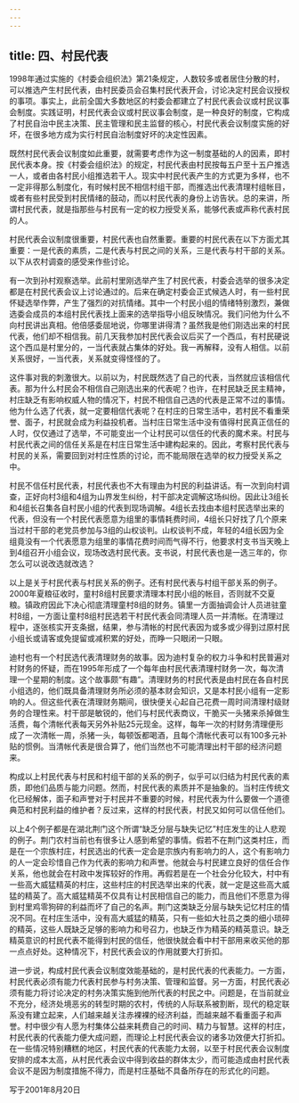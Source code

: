 ```yaml
---
---
---
```

title: 四、村民代表
---



1998年通过实施的《村委会组织法》第21条规定，人数较多或者居住分散的村，可以推选产生村民代表，由村民委员会召集村民代表开会，讨论决定村民会议授权的事项。事实上，此前全国大多数地区的村委会都建立了村民代表会议或村民议事会制度。实践证明，村民代表会议或村民议事会制度，是一种良好的制度，它构成了村民自治中民主决策、民主管理和民主监督的核心，村民代表会议制度实施的好坏，在很多地方成为实行村民自治制度好坏的决定性因素。

既然村民代表会议制度如此重要，就需要考虑作为这一制度基础的人的因素，即村民代表本身。按《村委会组织法》的规定，村民代表由村民按每五户至十五户推选一人，或者由各村民小组推选若干人。现实中村民代表产生的方式更为多样，也不一定非得那么制度化，有时候村民不相信村组干部，而推选出代表清理村组帐目，或者有些村民受到村民情绪的鼓动，而以村民代表的身份上访告状。总的来讲，所谓村民代表，就是指那些与村民有一定的权力授受关系，能够代表或声称代表村民的人。

村民代表会议制度很重要，村民代表也自然重要。重要的村民代表在以下方面尤其重要：一是代表的素质，二是代表与村民之间的关系，三是代表与村干部的关系。以下从农村调查的感受来作些讨论。

有一次到孙村观察选举。此前村里刚选举产生了村民代表，村委会选举的很多决定都是在村民代表会议上讨论通过的。后来在确定村委会正式候选人时，有一些村民怀疑选举作弊，产生了强烈的对抗情绪。其中一个村民小组的情绪特别激烈，兼做选委会成员的本组村民代表找上面来的选举指导小组反映情况。我们问他为什么不向村民讲出真相。他倍感委屈地说，你哪里讲得清？虽然我是他们刚选出来的村民代表，他们却不相信我。前几天我参加村民代表会议后买了一个西瓜，有村民硬说这个西瓜是村里分的，一当代表就占集体的好处。我一再解释，没有人相信。以前关系很好，一当代表，关系就变得怪怪的了。

这件事对我的刺激很大。以前以为，村民既然选了自己的代表，当然就应该相信代表。那为什么村民会不相信自己刚选出来的代表呢？也许，在村民缺乏民主精神，村庄缺乏有影响权威人物的情况下，村民不相信自己选的代表是正常不过的事情。他为什么选了代表，就一定要相信代表呢？在村庄的日常生活中，若村民不看重荣誉、面子，村民就会成为利益投机者。当村庄日常生活中没有值得村民真正信任的人时，仅仅通过了选举，不可能变出一个让村民可以信任的代表的魔术来。村民与村民代表之间的信任关系是在村庄日常生活中建构起来的。因此，考察村民代表与村民的关系，需要回到对村庄性质的讨论，而不能局限在选举的权力授受关系之中。

村民不信任村民代表，村民代表也不大有理由为村民的利益讲话。有一次到向村调查，正好向村3组和4组为山界发生纠纷，村干部决定调解这场纠纷。因此让3组长和4组长召集各自村民小组的代表到现场调解。4组长去找由本组村民选举出来的代表，但没有一个村民代表愿意为组里的事情耗费时间，4组长只好找了几个原来当过村干部的老党员参加与3组的山权谈判。山权谈判不成，年轻的4组长因为全组竟没有一个代表愿意为组里的事情花费时间而气得不行，他要求村支书当天晚上到4组召开小组会议，现场改选村民代表。支书说，村民代表也是一选三年的，你怎么可以说改选就改选？

以上是关于村民代表与村民关系的例子。还有村民代表与村组干部关系的例子。2000年夏粮征收时，童村8组村民要求清理本村民小组的帐目，否则就不交夏粮。镇政府因此下决心彻底清理童村8组的财务。镇里一方面抽调会计人员进驻童村8组，一方面让童村8组村民选若干村民代表会同清理人员一并清帐。在清理过程中，逐张核实开支条据，结果，参与清帐的村民代表因为或多或少得到过原村民小组长或请客或免提留或减积累的好处，而睁一只眼闭一只眼。

迪村也有一个村民选代表清理财务的故事。因为迪村复杂的权力斗争和村民普遍对村财务的怀疑，而在1995年形成了一个每年由村民代表清理村财务一次，每次清理一个星期的制度。这个故事颇“有趣”。清理财务的村民代表是由村民在各自村民小组选的，他们既具备清理财务所必须的基本财会知识，又是本村民小组有一定影响的人。但这些代表在清理财务期间，很快便关心起自己花费一周时间清理村级财务的合理性来。村干部是敏锐的，他们与村民代表商议，干脆买一头猪来杀掉做生活费，每个清帐代表每天另外补贴25元现金。这样，每年一次的村财务清理便形成了一次清帐一周，杀猪一头，每顿饭都喝酒，且每个清帐代表可以有100多元补贴的惯例。当清帐代表是很合算了，他们当然也不可能清理出村干部的经济问题来。

构成以上村民代表与村民和村组干部的关系的例子，似乎可以归结为村民代表的素质，即他们品质与能力问题。然而，村民代表的素质并不是抽象的。当村庄传统文化已经解体，面子和声誉对于村民并不重要的时候，村民代表为什么要做一个道德典范和村民利益的维护者？反过来，这样的村民代表，村民又如何可以信任他们。

以上4个例子都是在湖北荆门这个所谓“缺乏分层与缺失记忆”村庄发生的让人悲观的例子。荆门农村当前也有很多让人感到希望的事情。假若不在荆门这类村庄，而是在一个宗族村庄，村民选出的代表一定会是宗族内有影响力的人，这个有影响力的人一定会珍惜自己作为代表的影响力和声誉。他就会与村民建立良好的信任合作关系，他也就会在村政中发挥较好的作用。再假若是在一个社会分化较大，村中有一些高大威猛精英的村庄，这些村庄的村民选举出来的代表，就一定是这些高大威猛的精英了。高大威猛精英不仅具有让村民相信自己的能力，而且他们不愿意为得到村里鸡零狗碎的利益而坏了自己的名声。荆门这类缺乏分层与缺失记忆村庄的情况不同。在村庄生活中，没有高大威猛的精英，只有一些如大社员之类的细小琐碎的精英，这些人既缺乏足够的影响力和号召力，也缺乏作为精英的精英意识。缺乏精英意识的村民代表不能得到村民的信任，他很快就会看中村干部用来收买他的那一点点好处。这种情况下，村民代表会议的作用就要大打折扣。

进一步说，构成村民代表会议制度效能基础的，是村民代表的代表能力。一方面，村民代表必须有能力代表村民参与村务决策、管理和监督。另一方面，村民代表必须有能力将讨论决定的村务决策实施到他所代表的村民之中。问题是，在当前就业不充分，经济处境恶劣的转型时期的农村，传统的人际联系被割断，现代的稳定联系没有建立起来，人们越来越关注赤裸裸的经济利益，而越来越不看重面子和声誉。村中很少有人愿为村集体公益来耗费自己的时间、精力与智慧。这样的村庄，村民代表的代表能力便大成问题，而理论上村民代表会议的诸多功效便大打折扣。在一些情况特别糟糕的地区，村民代表的代表能力太弱，以至于村民代表会议制度安排的成本太高，从村民代表会议中得到收益的群体太少，而可能造成由村民代表会议不是因为制度措施不得力，而是村庄基础不具备所存在的形式化的问题。

写于2001年8月20日